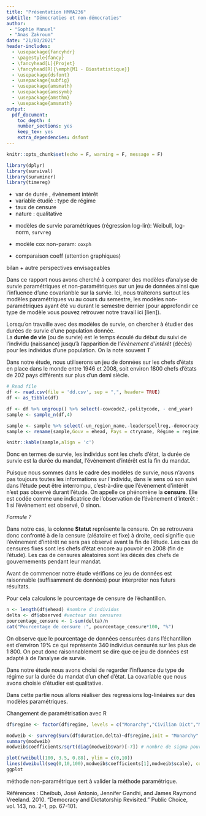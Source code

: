 ```yaml
---
title: "Présentation HMMA236"
subtitle: "Démocraties et non-démocraties"
author: 
 - "Sophie Manuel"
 - "Anas Zakroum"
date: "21/03/2021"
header-includes:
  - \usepackage{fancyhdr}
  - \pagestyle{fancy}
  - \fancyhead[L]{Projet}
  - \fancyhead[R]{\emph{M1 - Biostatistique}}
  - \usepackage{dsfont}
  - \usepackage{subfig}
  - \usepackage{amsmath}
  - \usepackage{amssymb}
  - \usepackage{amsthm}
  - \usepackage{amsmath}
output:
  pdf_document: 
    toc_depth: 4
    number_sections: yes
    keep_tex: yes
    extra_dependencies: dsfont
---
```


\newpage
\tableofcontents
\newpage
```r
knitr::opts_chunk$set(echo = F, warning = F, message = F)
```

```r
library(dplyr)
library(survival)
library(survminer)
library(timereg)
```

\section{Consignes}

- var de durée , évènement intérêt
- variable étudié : type de régime
- taux de censure
- nature : qualitative

\subsection{Analyse de données}

- modèles de survie paramétriques (régression log-lin): Weibull, log-norm, `survreg`

- modèle cox non-param: `coxph`

- comparaison coeff (attention graphiques)

\subsection{Conclusion}
bilan + autre perspectives envisageables



\newpage

\section{Introduction}

  Dans ce rapport nous avons cherché à comparer des modèles d'analyse de survie paramétriques et non-paramétriques sur un jeu de données ainsi que l'influence d'une covarianble sur la survie. Ici, nous traiterons surtout les modèles paramétriques vu au cours du semestre, les modèles non-paramétriques ayant été vu durant le semestre dernier (pour approfondir ce type de modèle vous pouvez retrouver notre travail ici [lien]).
 
 
  
  Lorsqu'on travaille avec des modèles de survie, on chercher à étudier des durées de survie d'une population donnée.  
La **durée de vie** (ou de survie) est le temps écoulé du début du suivi de l'individu (naissance) jusqu'à l'apparition de l'*évènement d'intérêt* (décès) pour les individus d'une population. On la note souvent $T$
  
  
  Dans notre étude, nous utiliserons un jeu de données sur les chefs d'états en place dans le monde entre 1946 et 2008, soit environ 1800 chefs d'états de 202 pays différents sur plus d'un demi siècle. 
  
  
```r
# Read file
df <- read.csv(file = 'dd.csv', sep = ",", header= TRUE)
df <- as_tibble(df)

df <- df %>% ungroup() %>% select(-cowcode2,-politycode, - end_year)
sample <- sample_n(df,4)

sample <- sample %>% select(-un_region_name,-leaderspellreg,-democracy, -un_continent_name)
sample <- rename(sample,Gouv = ehead, Pays = ctryname, Régime = regime, "Date d'entrée" = start_year, Durée = duration, Statut = observed)

knitr::kable(sample,align = 'c')
```
  
  Donc en termes de survie, les individus sont les chefs d'état, la durée de survie est la durée du mandat, l'évènement d'intérêt est la fin du mandat.
  
  
  Puisque nous sommes dans le cadre des modèles de survie, nous n'avons pas toujours toutes les informations sur l'individu, dans le sens où son suivi dans l'étude peut être interrompu, c'est-à-dire que l'évènement d'intérêt n'est pas observé durant l'étude. On appelle ce phénomène la **censure**. Elle est codée comme une indicatrice de l'observation de l'évènement d'interêt : 1 si l'évènement est observé, 0 sinon.

*Formule ?* 
 
  Dans notre cas, la colonne **Statut** représente la censure. On se retrouvera donc confronté à de la censure (aléatoire et fixe) à droite, ceci signifie que l'évènement d'intérêt ne sera pas observé avant la fin de l'étude. 
Les cas de censures fixes sont les chefs d'état encore au pouvoir en 2008 (fin de l'étude).
Les cas de censures aléatoires sont les décès des chefs de gouvernements pendant leur mandat.
  
  
  Avant de commencer notre étude vérifions ce jeu de données est raisonnable (suffisamment de données) pour interpréter nos futurs résultats.
  
Pour cela calculons le pourcentage de censure de l'échantillon.
```r
n <- length(df$ehead) #nombre d'individus
delta <- df$observed #vecteur des censures
pourcentage_censure <- 1-sum(delta)/n
cat("Pourcentage de censure :", pourcentage_censure*100, "%")
```
On observe que le pourcentage de données censurées dans l'échantillon est d'environ $19 \%$ ce qui représente 340 individus censurés sur les plus de 1 800. On peut donc raisonnablement se dire que ce jeu de données est adapté à de l'analyse de survie.

 
 Dans notre étude nous avons choisi de regarder l'influence du type de régime sur la durée du mandat d'un chef d'état. La covariable que nous avons choisie d'étudier est qualitative.
 
\newpage
\section{Analyse de données}

\subsection{ Modèles de survie paramétriques}


Dans cette partie nous allons réaliser des regressions log-linéaires sur des modèles paramétriques.

\subsubsection{Modèle de Weibull}



\subsubsubsection{Fonction survreg}

Changement de paramétrisation avec R

```r
df$regime <- factor(df$regime, levels = c("Monarchy","Civilian Dict","Military Dict","Parliamentary Dem","Mixed Dem", "Presidential Dem"))

modweib <- survreg(Surv(df$duration,delta)~df$regime,init = "Monarchy" ,dist='weibull')
summary(modweib)
modweib$coefficients/sqrt(diag(modweib$var)[-7]) # nombre de sigma pour s'annuler
```

```r

plot(rweibull(100, 3.5, 0.88), ylim = c(0,10))
lines(dweibull(seq(0,10,100),modweib$coefficients[1],modweib$scale), col = "red")
ggplot

```

\subsubsection{Modèle log-logistique}
\subsubsubsection{Fonction survreg}

\newpage
\section{Conclusion}

méthode non-paramétrique sert à valider la méthode paramétrique.

\newpage 
\section{Annexes et références}
  
  Références :
Cheibub, José Antonio, Jennifer Gandhi, and James Raymond Vreeland. 2010. “Democracy and Dictatorship Revisited.” Public Choice, vol. 143, no. 2-1, pp. 67-101.